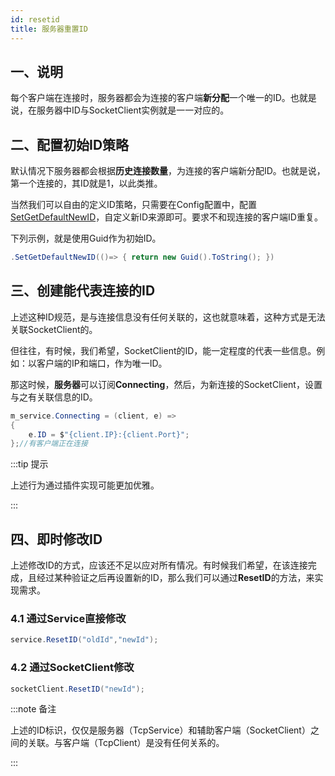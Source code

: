 ```yaml
---
id: resetid
title: 服务器重置ID
---
```


## 一、说明

每个客户端在连接时，服务器都会为连接的客户端**新分配**一个唯一的ID。也就是说，在服务器中ID与SocketClient实例就是一一对应的。

## 二、配置初始ID策略

默认情况下服务器都会根据**历史连接数量**，为连接的客户端新分配ID。也就是说，第一个连接的，其ID就是1，以此类推。

当然我们可以自由的定义ID策略，只需要在Config配置中，配置[SetGetDefaultNewID](../docs/config.mdx#setgetdefaultnewid)，自定义新ID来源即可。要求不和现连接的客户端ID重复。

下列示例，就是使用Guid作为初始ID。

```csharp
.SetGetDefaultNewID(()=> { return new Guid().ToString(); })
```

## 三、创建能代表连接的ID

上述这种ID规范，是与连接信息没有任何关联的，这也就意味着，这种方式是无法关联SocketClient的。

但往往，有时候，我们希望，SocketClient的ID，能一定程度的代表一些信息。例如：以客户端的IP和端口，作为唯一ID。

那这时候，**服务器**可以订阅**Connecting**，然后，为新连接的SocketClient，设置与之有关联信息的ID。

```csharp
m_service.Connecting = (client, e) => 
{
    e.ID = $"{client.IP}:{client.Port}";
};//有客户端正在连接
```

:::tip 提示

上述行为通过插件实现可能更加优雅。

::: 

## 四、即时修改ID

上述修改ID的方式，应该还不足以应对所有情况。有时候我们希望，在该连接完成，且经过某种验证之后再设置新的ID，那么我们可以通过**ResetID**的方法，来实现需求。

### 4.1 通过Service直接修改

```csharp
service.ResetID("oldId","newId");
```

### 4.2 通过SocketClient修改
```csharp
socketClient.ResetID("newId");
```

:::note 备注

上述的ID标识，仅仅是服务器（TcpService）和辅助客户端（SocketClient）之间的关联。与客户端（TcpClient）是没有任何关系的。

:::  